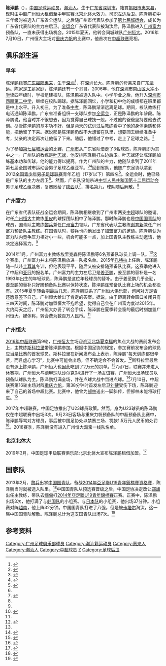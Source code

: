 {{NoteTA
|G1=足球
|1=zh-hans:孔特拉;zh-hk:干查;zh-tw:康查;
|2=zh-hans:里皮;zh-hk:納比;zh-tw:里皮;
|3=zh-cn:埃里克森; zh-hk:艾歷臣; zh-tw:艾瑞克森;
|4=zh-hans:斯科拉里; zh-hk:史高拉利; zh-tw:斯科拉里;
|5=zh-hans:沙尔克04;zh-hk:史浩克04;zh-tw:沙爾克04;
}}
{{Football player infobox
| playername = 陈泽鹏
| image =
| fullname = 陈泽鹏
| height = {{height|meters=1.8}} 
| nickname =
| dateofbirth = {{Birth date and age|year=1996|month=5|day=18}}
| cityofbirth = [[广东省|广东省]][[深圳市|深圳市]]
| countryofbirth = {{CHN}}
| currentclub = [[北京北体大|北京北体大]]（自[[广州恒大淘宝|广州恒大淘宝]]租借）
| clubnumber = 23
| position = [[后卫_(足球)|后卫]]
| youthyears =
| youthclubs =
| years1 = 2015 | clubs1 = [[广州富力|广州富力]]    | caps1 =0 | goals1 = 0
| years2 = 2016－     | clubs2 = [[广州恒大淘宝|广州恒大淘宝]] | caps2 = 9 | goals2 = 0
| years3 = 2019－     | clubs3 = {{借用球員|北京北体大}} | caps3 =  | goals3 = 
| nationalyears1 = 2014－2015
| nationalteam1 = [[中国国青队|中国国青队]]
| nationalcaps1 = 8
| nationalgoals1 = 0
| pcupdate = 2019年3月7日
| ntupdate = 2017年4月21日
| manageryears =
| managerclubs =
}}
'''陈泽鹏'''（{{bd|1996年|5月18日|catIdx=C}}），[[中国|中国]][[足球|足球]][[运动员|运动员]]，[[潮汕人|潮汕人]]。生于[[广东省|广东省]][[深圳市|深圳市]]，籍貫[[揭阳市|揭阳市]][[惠来县|惠来县]]，现时由[[中超|中超]][[广州恒大|广州恒大]]租借至[[中甲联赛|中甲联赛]][[北京北体大|北京北体大]]效力，司职左边后卫。陈泽鹏初中三年级时被选入广东省全运队，之后随广州市代表队参加了[[第七届城运会|第七届城运会]]，成长为广东省代表队的主力左后卫。[[全运会|全运会]]广东省代表队被淘汰后，陈泽鹏进入[[广州富力|广州富力]]预备队，一直未获得出场机会。2015年夏天，他转会同城球队[[广州恒大|广州恒大]]。2016年7月10日，广州恒大主场对[[重庆力帆|重庆力帆]]的比赛中，他首次在[[中超联赛|中超联赛]]亮相。

== 俱乐部生涯 ==
=== 早年 ===
陈泽鹏籍貫[[广东|广东]][[揭阳|揭阳]][[惠来|惠来]]，生于[[深圳|深圳]]<ref name=mengx>{{cite news|title=富力小将:梦想有朝一日为国效力 球员C罗张琳芃|url=http://www.chinadaily.com.cn/hqcj/xfly/2014-11-18/content_12733868.html|accessdate=2016-07-10|agency=搜狐体育|date=2014-11-18|archive-date=2017-03-05|archive-url=https://web.archive.org/web/20170305202232/http://www.chinadaily.com.cn/hqcj/xfly/2014-11-18/content_12733868.html|dead-url=no}}</ref>，在深圳长大。陈泽鹏的母亲来自广东[[清远|清远]]。陈家是工薪家庭，陈泽鹏还有一个哥哥。2006年，他在[[深圳市南山区大冲小学|深圳市南山区大冲小学]]读四年级时，学校组建校队，陈泽鹏被选入队中。小学毕业之后，他升入[[深圳市西丽第二中学|深圳市西丽第二中学]]，继续在校队踢球。据陈泽鹏回忆，小学和初中他的成绩都在班里都是中上水平。升入初三，为了准备[[中考|中考]]，陈泽鹏渐渐远离足球。期间，校队教练打电话通知陈泽鹏，广东省准备组织一支球队参加[[全运会|全运会]]，正是陈泽鹏的年龄段。陈泽鹏说，他当时并不很想去，因为觉得自己球技一般，不过他的爸爸坚持要他去试训。尽管陈泽鹏的基本功不好，但是两天的试训过后教练看中了他的身体素质和体能，把他留了下来。据说那是陈泽鹏仍然不大想留在队里，想要回去继续准备中考，父亲的决定再次让他留了下来。随后，他错过了中考，走上了足球之路。<ref name=lippi>{{cite news|title=里皮慧眼识珠为恒大留96瑰宝 大菲尔罚钱都不用|url=http://sports.163.com/16/0610/07/BP6CO57N00051C89.html|accessdate=2016-07-10|agency=网易体育|date=2016-06-10|archive-date=2016-06-16|archive-url=https://web.archive.org/web/20160616125002/http://sports.163.com/16/0610/07/BP6CO57N00051C89.html|dead-url=no}}</ref>

为了参加[[第七届城运会|第七届城运会]]的比赛，[[广州市|广州市]]从广东省队借走了3名球员，陈泽鹏即为其中之一。广州队的教练是[[叶志斌|叶志斌]]，他安排陈泽鹏打左边后卫。叶志斌还让陈泽鹏加练基本功和传球，他的能力得以提高。作为广州队的主力，他随队拿到了2011年第七届全国城市运动会男子足球乙组亚军。<ref>{{cite news|title=七城会男足决赛7比3胜广州 武汉疯狂大逆转夺金|url=http://sports.sohu.com/20110828/n317582070.shtml|accessdate=2016-07-10|agency=汉网-武汉晨报|date=2011-08-28|archive-date=2016-08-20|archive-url=https://web.archive.org/web/20160820015326/http://sports.sohu.com/20110828/n317582070.shtml|dead-url=no}}</ref><ref>{{cite web|title=第七届全国城市运动会足球项目比赛报名表－男子足球乙组－广州队|url=http://images.sport.org.cn/File/2011/04/11/2213182300.pdf|publisher=体总网|accessdate=2015-03-20|archive-date=2016-08-08|archive-url=https://web.archive.org/web/20160808195742/http://images.sport.org.cn/File/2011/04/11/2213182300.pdf|dead-url=no}}</ref>回到省队，他随广东足协队拿到2012[[全国青少年男子足球联赛|全国青少年男子足球联赛]]青年乙组（17岁以下）第四名<ref>{{cite news|title=中国足协关于2012全国青少年男子足球联赛成绩公告|url=http://sports.sina.com.cn/c/2012-11-22/11126306348.shtml|accessdate=2016-07-10|agency=新浪体育|date=2012-11-22|archive-date=2016-08-17|archive-url=https://web.archive.org/web/20160817125427/http://sports.sina.com.cn/c/2012-11-22/11126306348.shtml|dead-url=no}}</ref>。全运会时，他已经是广东队的主力左后卫<ref name=lippi/>。然而，广东队没能杀进[[中华人民共和国第十二届运动会|中华人民共和国第十二届运动会]]男子足球乙组决赛，复赛败给了[[陕西|陕西]]队<ref>{{cite news|title=“十二运”男足乙组8支参赛队出炉|url=http://sports.163.com/13/0627/04/92BNR8Q200051C8M.html|accessdate=2016-07-10|agency=沈阳日报|date=2013-06-27|archive-date=2016-08-14|archive-url=https://web.archive.org/web/20160814144849/http://sports.163.com/13/0627/04/92BNR8Q200051C8M.html|dead-url=no}}</ref>，排名第九，球队随后解散。<ref name=mengx/>

=== 广州富力 ===
在广东省代表队征战全运会期间，陈泽鹏相继收到了广州市两支[[中超|中超]]球队的邀请。时任[[广州恒大|广州恒大]]主教练[[里皮|里皮]]的球探团队相中了陈泽鹏。那时陈泽鹏也是[[中国国青队|中国国青队]]的球员，国青队主教练[[黎兵|黎兵]]兼任[[广州富力|广州富力]]领队，广东省代表队主教练[[谢育新|谢育新]]兼任广州富力预备队主教练。在国青队时，黎兵也向他发出了加盟富力的邀请。陈泽鹏认为富力队内竞争压力相对小一些，机会可能多一点，加上国青队主教练主动邀请，他决定选择富力。<ref name=lippi/>

2014年1月，广州富力主教练[[斯文·約蘭·艾歷臣|埃里克森]]将陈泽鹏等6名预备队球员上调一队。<ref>{{cite news|title=富力4名老将被通知预备队报到 埃里克森征调6名新人|url=http://sports.southcn.com/zcxw/content/2014-01/06/content_89237209.htm|accessdate=2016-07-10|agency=足球报|date=2014-01-06|archive-date=2016-08-27|archive-url=https://web.archive.org/web/20160827191220/http://sports.southcn.com/zcxw/content/2014-01/06/content_89237209.htm|dead-url=no}}</ref>这个赛季，广州富力并未将陈泽鹏放进一队报名单。2015年[[科思明·孔特拉|孔特拉]]上任后，陈泽鹏随一队赴[[土耳其|土耳其]]冬训，但他表现平平，随后又被安排随预备队比赛。这赛季他进入了中超和[[亚冠|亚冠]]的报名单。广州富力的主力左后卫是[[姜至鹏|姜至鹏]]，姜至鹏的替补是一名1993年出生的年轻球员，陈泽鹏是这位年轻球员的替补。由于姜至鹏几乎全勤，姜至鹏的替补只好踢预备队比赛以保持状态，陈泽鹏连预备队比赛上场的机会都没有。2015年夏季转会期最后几天，陈泽鹏联系了广州恒大俱乐部，询问对方是否还愿意签下自己，广州恒大给出了肯定的答案。据说，由于距离转会窗口关闭只有三四天时间，陈泽鹏对加盟恒大不抱希望，觉得自己会在广州富力度过2015年。大约两天之后，广州恒大办妥了转会手续，陈泽鹏在夏季转会窗的最后时刻加盟广州恒大。媒体称，转会费为数百万人民币。<ref name=lippi/>

=== 广州恒大 ===
[[2016年中超联赛|2016年中超联赛]]第9轮，[[广州恒大|广州恒大]]主场迎战[[河北华夏幸福|河北华夏幸福]]的焦点大战的赛前发布会上，主教练[[斯科拉里|斯科拉里]]带陈泽鹏参加。根据中国足协的规定，参加赛前发布会的球员应当是比赛的首发球员。斯科拉里在新闻发布会上表示，陈泽鹏“每天训练都很辛苦，而且虚心学习”，比赛中可能会出场，但不确定会不会首发。<ref>{{cite news|title=恒大遇上另一土豪华夏幸福，左后卫缺人 20岁广州仔陈泽鹏能否亮相？|url=http://epaper.oeeee.com/epaper/A/html/2016-05/14/content_36505.htm|accessdate=2016-07-10|agency=南方都市报|date=2016-05-14|archive-date=2016-09-17|archive-url=https://web.archive.org/web/20160917203137/http://epaper.oeeee.com/epaper/A/html/2016-05/14/content_36505.htm|dead-url=no}}</ref>斯科拉里最后没有派上陈泽鹏，广州恒大也因此吃到了2万元的罚单。<ref name="lippi" />7月7日，联赛并未进入休赛期，广州恒大与[[德甲|德甲]]球队[[沙尔克04|沙尔克04]]进行了一场友谊赛，广州恒大出场球员以预备队球队为主，陈泽鹏打满全场，并在点球大战中罚进点球。<ref>{{cite news|title=热身赛-恒大预备队点球5-4沙尔克 连杀德国豪门|url=http://sports.21cn.com/gzhengda/a/2016/0708/01/31258161.shtml|accessdate=2016-07-10|agency=21CN体育|date=2016-07-08|deadurl=yes|archiveurl=https://web.archive.org/web/20160812131958/http://sports.21cn.com/gzhengda/a/2016/0708/01/31258161.shtml|archivedate=2016-08-12}}</ref>7月10日，中超联赛第16轮主场对阵[[重庆力帆|重庆力帆]]，第38分钟时首发左后卫[[劉健_(足球運動員)|刘健]]受伤下场，陈泽鹏迎来了自己的首场中超比赛。比赛中，他曾为[[郜林|郜林]]送出一脚斜传，但郜林未能将球打进。<ref>{{cite news|title=中超-高拉特两球阿兰保利尼奥立功 恒大4-1力帆|url=http://sports.sina.com.cn/china/j/2016-07-10/doc-ifxtwiht3472394.shtml|accessdate=2016-07-10|agency=新浪体育|date=2016-07-10|archive-date=2016-07-14|archive-url=https://web.archive.org/web/20160714001222/http://sports.sina.com.cn/china/j/2016-07-10/doc-ifxtwiht3472394.shtml|dead-url=no}}</ref>

2017年中超联赛，中国足协推出了U23球员政策。然而，身为U23球员的陈泽鹏仅在中超联赛中出场3次。9月23日客场与重庆力帆预备队的中超预备队比赛中，陈泽鹏辱骂对方球员，事后被中国足协处以禁赛三场、罚款1.5万元人民币的处罚<ref>{{Cite news |url=http://sports.sina.com.cn/china/j/2017-09-30/doc-ifymkwwk7259280.shtml |title=恒大球员陈泽鹏辱骂对手 预备队禁赛3场罚款1.5万 |date=2017-09-30 |work=新浪体育 |accessdate=2019-05-20 |archive-date=2019-07-13 |archive-url=https://web.archive.org/web/20190713212626/http://sports.sina.com.cn/china/j/2017-09-30/doc-ifymkwwk7259280.shtml |dead-url=no }}</ref>。2018赛季，陈泽鹏没有进入广州恒大淘宝一线队名单。

=== 北京北体大 ===
2019年3月，中国足球甲级联赛俱乐部北京北体大宣布陈泽鹏租借加盟。<ref>{{Cite news |url=https://voice.hupu.com/china/2401831.html |title=官方：陈泽鹏、梁学铭、姜灏等7名内援加盟北京北体大 |date=2019-03-05 |work=虎扑 |accessdate=2019-05-20 |archive-date=2019-07-13 |archive-url=https://web.archive.org/web/20190713212626/https://voice.hupu.com/china/2401831.html |dead-url=no }}</ref>

== 国家队 ==
2013年2月，[[黎兵|黎兵]]出掌[[中国国青队|中国国青队]]，备战[[2014年亞足聯U19青年錦標賽資格賽|2014年亞足聯U19青年錦標賽資格賽]]，陈泽鹏当时就被选入队里。<ref>{{cite news|title=黎兵接掌男足国青帅鞭|url=http://sports.21cn.com/integrate/other/a/2013/0207/08/20368269.shtml|accessdate=2016-07-10|agency=新华社|date=2013-02-07|archive-url=https://web.archive.org/web/20160812131813/http://sports.21cn.com/integrate/other/a/2013/0207/08/20368269.shtml|archive-date=2016-08-12|dead-url=yes}}</ref>中国国青队从预选赛晋级之后，中国足协决定改让[[郑雄_(足球教练)|郑雄]]出任主教练，带队去[[缅甸|缅甸]]打[[2014年亞足聯U19青年錦標賽|2014年亞足聯U19青年錦標賽]]正赛。正赛中，陈泽鹏出场3次，他打满了与[[韩国20岁以下国家足球队|韩国队]]的小组赛。与[[日本20岁以下国家足球队|日本队]]的小组赛，他出场37分钟。小组赛对阵[[越南20歲以下國家足球隊|越南]]，他上阵32分钟。中国国青队打进了八强，但是被[[卡塔尔20岁以下国家足球队|卡塔尔]]淘汰，这一届中国国青队解散。陈泽鹏总计为这支国青队出场7次。<ref>{{cite news|title=国青1年半海选103人超67人登场 恒大新星遭弃(表)|url=http://sports.sina.com.cn/n/2014-10-18/01267373939.shtml|accessdate=2016-07-10|agency=新浪体育|date=2014-10-18|archive-date=2016-08-17|archive-url=https://web.archive.org/web/20160817090901/http://sports.sina.com.cn/n/2014-10-18/01267373939.shtml|dead-url=no}}</ref>

== 参考资料 ==
{{reflist|2}}

{{2014亚洲青年足球锦标赛中国参赛名单}}
{{2015年中超分类名单广州富力}}
{{2016年中超分类名单广州恒大}}
{{2017年中超分类名单广州恒大}}

[[Category:广州足球俱乐部球员|Category:广州足球俱乐部球员]]
[[Category:潮汕籍运动员|Category:潮汕籍运动员]]
[[Category:惠来人|Category:惠来人]]
[[Category:潮汕人|Category:潮汕人]]
[[Category:中超球员|Category:中超球员]]
[[Category:陈姓|Z]]
[[Category:足球后卫|Category:足球后卫]]